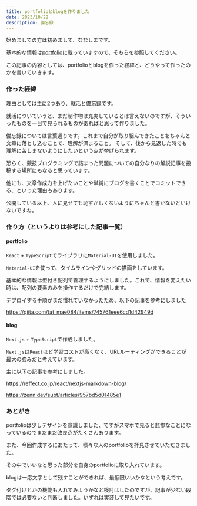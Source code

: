 ```yaml
---
title: portfolioとblogを作りました
date: 2023/10/22
description: 備忘録
---
```


始めましての方は初めまして、ななしまです。

基本的な情報は[portfolio](https://nanashima21.github.io/)に載っていますので、そちらを参照してください。

この記事の内容としては、portfolioとblogを作った経緯と、どうやって作ったのかを書いていきます。

### 作った経緯  

理由としては主に2つあり、就活と備忘録です。

就活についていうと、まだ制作物は充実しているとは言えないのですが、そういったものを一目で見られるものがあればと思って作りました。

備忘録については言葉通りです。これまで自分が取り組んできたことをちゃんと文章に落とし込むことで、理解が深まること。
そして、後から見返した時でも理解に苦しまないようにしたいという点が挙げられます。

恐らく、競技プログラミングで詰まった問題についての自分なりの解説記事を投稿する場所にもなると思っています。

他にも、文章作成力を上げたいことや単純にブログを書くことでコミットできる、といった理由もあります。

公開している以上、人に見せても恥ずかしくないようにちゃんと書かないといけないですね。

### 作り方（というよりは参考にした記事一覧）

#### portfolio

`React` + `TypeScript`でライブラリに`Material-UI`を使用しました。

`Material-UI`を使って、タイムラインやグリッドの描画をしています。

基本的な情報は型付き配列で管理するようにしました。これで、情報を変えたい時は、配列の要素のみを操作するだけで完結します。

デプロイする手順がまだ慣れていなかったため、以下の記事を参考にしました

https://qiita.com/tat_mae084/items/745761eee6cd1d42949d

#### blog

`Next.js` + `TypeScript`で作成しました。

`Next.js`は`React`ほど学習コストが高くなく、URLルーティングができることが最大の強みだと考えています。

主に以下の記事を参考にしました。

https://reffect.co.jp/react/nextjs-markdown-blog/

https://zenn.dev/subt/articles/957bd5d01485e1

### あとがき

portfolioは少しデザインを意識しました、ですがスマホで見ると悲惨なことになっているのでまだまだ改良点がたくさんあります。

また、今回作成するにあたって、様々な人のportfolioを拝見させていただきました。

その中でいいなと思った部分を自身のportfolioに取り入れています。

blogは一応文字として残すことができれば、最低限いいかなという考えです。

タグ付けとかの機能も入れてみようかなと検討はしたのですが、記事が少ない段階では必要ないと判断しました。いずれは実装して見たいです。